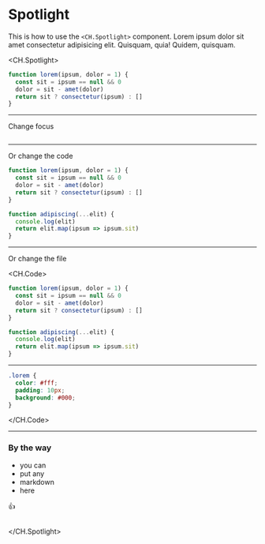 # Spotlight

This is how to use the `<CH.Spotlight>` component. Lorem ipsum dolor sit amet consectetur adipisicing elit. Quisquam, quia! Quidem, quisquam.

<CH.Spotlight>

```js app.js
function lorem(ipsum, dolor = 1) {
  const sit = ipsum == null && 0
  dolor = sit - amet(dolor)
  return sit ? consectetur(ipsum) : []
}
```

---

Change focus

```js app.js focus=2:4

```

---

Or change the code

```js app.js focus=6:10
function lorem(ipsum, dolor = 1) {
  const sit = ipsum == null && 0
  dolor = sit - amet(dolor)
  return sit ? consectetur(ipsum) : []
}

function adipiscing(...elit) {
  console.log(elit)
  return elit.map(ipsum => ipsum.sit)
}
```

---

Or change the file

<CH.Code>

```js app.js focus=6:10
function lorem(ipsum, dolor = 1) {
  const sit = ipsum == null && 0
  dolor = sit - amet(dolor)
  return sit ? consectetur(ipsum) : []
}

function adipiscing(...elit) {
  console.log(elit)
  return elit.map(ipsum => ipsum.sit)
}
```

---

```css styles.css
.lorem {
  color: #fff;
  padding: 10px;
  background: #000;
}
```

</CH.Code>

---

### By the way

- you can
- put any
- markdown
- here

👍

```js app.js

```

</CH.Spotlight>
